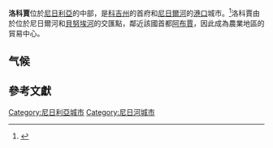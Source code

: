 {{Infobox settlement
|official_name          =洛科賈
|other_name             =
|native_name            =  
|nickname               = 
|settlement_type        = 城市
|motto                  =
|image_skyline          = 
|imagesize              = 
|image_caption          = 
|image_flag             = 
|flag_size              =
|image_seal             = 
|seal_size              =
|image_map              =
|mapsize                = 
|map_caption            =
|pushpin_map            =Nigeria
|pushpin_label_position =
|pushpin_mapsize=
|pushpin_map_caption    =
|subdivision_type       = 國家
|subdivision_name       ={{NGA}}
|subdivision_type1      = 州 
|subdivision_name1      =[[科吉州|科吉州]]
|subdivision_type2      =
|subdivision_name2      =
|subdivision_type3      = 
|subdivision_name3      = 
|government_footnotes   =
|government_type        =
|leader_title           =
|leader_name            =
|established_title      =  
|established_date       = 
|area_magnitude         = 
|unit_pref                =Imperial
|area_footnotes           =
|area_total_km2           =
|area_land_km2            =
|population_as_of               =2006
|population_footnotes           =
|population_note                =
|population_total               =
|population_density_km2         =
|timezone               =[[西非時間|西非時間]]
|utc_offset             = +1
|timezone_DST           =
|utc_offset_DST         = 
lats=
|longs=
|elevation_footnotes    =  
|elevation_m            = 
|elevation_ft           = 
|postal_code_type       =  
|postal_code            =
|area_code              =
|blank_name             =
|blank_info             =
|website                = 
|footnotes              = 
}}

'''洛科賈'''位於[[尼日利亞|尼日利亞]]的中部，是[[科吉州|科吉州]]的首府和[[尼日爾河|尼日爾河]]的[[港口|港口]]城市。<ref name=britannica>{{cite web | title = "Encyclopædia Britannica" | url = http://www.britannica.com/ebc/article-9048796 | accessdate = 2007-04-06 | archive-date = 2012-02-24 | archive-url = https://www.webcitation.org/65gFB4hEZ?url=http://www.britannica.com/EBchecked/topic/346598/Lokoja | dead-url = no }}</ref>洛科賈由於位於尼日爾河和[[貝努埃河|貝努埃河]]的交匯點，鄰近該國首都[[阿布賈|阿布賈]]，因此成為農業地區的貿易中心。

== 气候 ==
<div style="width:75%">
{{Weather box
|location = 洛科贾
|single line = Yes
|metric first = Yes
|Jan record high C = 38.9
|Feb record high C = 38.9
|Mar record high C = 40.0
|Apr record high C = 38.9
|May record high C = 38.3
|Jun record high C = 38.9
|Jul record high C = 37.2
|Aug record high C = 36.7
|Sep record high C = 37.2
|Oct record high C = 37.2
|Nov record high C = 37.2
|Dec record high C = 37.8
|year record high C = 40.0
|Jan high C = 33.2
|Feb high C = 35.2
|Mar high C = 35.5
|Apr high C = 34.3
|May high C = 32.5
|Jun high C = 31.2
|Jul high C = 30.2
|Aug high C = 29.7
|Sep high C = 30.1
|Oct high C = 31.3
|Nov high C = 33.0
|Dec high C = 32.9
|year high C = 32.4
|Jan mean C = 26.9
|Feb mean C = 28.8
|Mar mean C = 29.9
|Apr mean C = 29.2
|May mean C = 28.0
|Jun mean C = 26.8
|Jul mean C = 26.4
|Aug mean C = 25.8
|Sep mean C = 25.9
|Oct mean C = 26.6
|Nov mean C = 26.9
|Dec mean C = 25.8
|year mean C = 27.3
|Jan low C = 20.8
|Feb low C = 23.0
|Mar low C = 25.0
|Apr low C = 24.8
|May low C = 23.8
|Jun low C = 23.1
|Jul low C = 22.7
|Aug low C = 22.6
|Sep low C = 22.5
|Oct low C = 22.5
|Nov low C = 21.5
|Dec low C = 19.9
|year low C = 22.7
|Jan record low C = 6.1
|Feb record low C = 12.8
|Mar record low C = 11.1
|Apr record low C = 16.1
|May record low C = 15.0
|Jun record low C = 12.8
|Jul record low C = 17.2
|Aug record low C = 17.2
|Sep record low C = 14.4
|Oct record low C = 15.6
|Nov record low C = 15.0
|Dec record low C = 10.6
|year record low C = 6.1
|precipitation colour = green
|Jan precipitation mm = 4.6
|Feb precipitation mm = 12.8
|Mar precipitation mm = 43.5
|Apr precipitation mm = 95.0
|May precipitation mm = 151.0
|Jun precipitation mm = 158.8
|Jul precipitation mm = 172.6
|Aug precipitation mm = 165.8
|Sep precipitation mm = 208.8
|Oct precipitation mm = 137.7
|Nov precipitation mm = 14.4
|Dec precipitation mm = 2.0
|year precipitation mm = 1167.1
|unit precipitation days = 0.3 mm
|Jan precipitation days = 0.8
|Feb precipitation days = 1.0
|Mar precipitation days = 3.2
|Apr precipitation days = 6.0
|May precipitation days = 9.5
|Jun precipitation days = 10.2
|Jul precipitation days = 12.7
|Aug precipitation days = 12.8
|Sep precipitation days = 15.2
|Oct precipitation days = 9.5
|Nov precipitation days = 1.2
|Dec precipitation days = 0.3
|year precipitation days = 82.4
|Jan humidity = 63
|Feb humidity = 61
|Mar humidity = 65
|Apr humidity = 71
|May humidity = 76
|Jun humidity = 80
|Jul humidity = 82
|Aug humidity = 82
|Sep humidity = 83
|Oct humidity = 82
|Nov humidity = 75
|Dec humidity = 70
|year humidity = 74
|Jan sun = 229.4
|Feb sun = 237.3
|Mar sun = 226.3
|Apr sun = 198.0
|May sun = 217.0
|Jun sun = 192.0
|Jul sun = 164.3
|Aug sun = 124.0
|Sep sun = 147.0
|Oct sun = 210.8
|Nov sun = 252.0
|Dec sun = 257.3
|year sun = 
|Jand sun = 7.4
|Febd sun = 8.4
|Mard sun = 7.3
|Aprd sun = 6.6
|Mayd sun = 7.0
|Jund sun = 6.4
|Juld sun = 5.3
|Augd sun = 4.0
|Sepd sun = 4.9
|Octd sun = 6.8
|Novd sun = 8.4
|Decd sun = 8.3
|yeard sun = 6.7
|source 1 = Deutscher Wetterdienst<ref name = DWD>{{cite web
| url = http://www.dwd.de/DWD/klima/beratung/ak/ak_652430_kt.pdf
| title = Klimatafel von Lokoja / Nigeria
| work = Baseline climate means (1961-1990) from stations all over the world
| publisher = Deutscher Wetterdienst
| language = de
| accessdate = 2016-08-10
| archive-date = 2021-07-21
| archive-url = https://web.archive.org/web/20210721115308/https://www.dwd.de/DWD/klima/beratung/ak/ak_652430_kt.pdf
| dead-url = no
}}</ref>
}}
</div>

==參考文獻==
{{Reflist}}
{{coord|7|49|N|6|45|E|region:NG_type:city(63075)|display=title}}

{{Niger River}}

[[Category:尼日利亞城市|Category:尼日利亞城市]]
[[Category:尼日河城市|Category:尼日河城市]]

{{Nigeria-stub}}